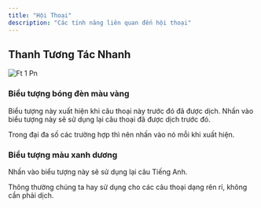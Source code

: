 ```yaml
---
title: "Hội Thoại"
description: "Các tính năng liên quan đến hội thoại"
---
```


## Thanh Tương Tác Nhanh

![Ft 1 Pn](/images/ft_1.png)

### Biểu tượng bóng đèn màu vàng

Biểu tượng này xuất hiện khi câu thoại này trước đó đã được dịch. Nhấn vào biểu tượng này sẽ sử dụng lại câu thoại đã được dịch trước đó.

<Tip>
  Trong đại đa số các trường hợp thì nên nhấn vào nó mỗi khi xuất hiện.
</Tip>

### Biểu tượng màu xanh dương

Nhấn vào biểu tượng này sẽ sử dụng lại câu Tiếng Anh.

<Note>
  Thông thường chúng ta hay sử dụng cho các câu thoại dạng rên rỉ, không cần phải dịch.
</Note>